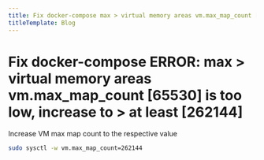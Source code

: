 ```yaml
---
title: Fix docker-compose max > virtual memory areas vm.max_map_count [65530] is too low, increase to > at least [262144]
titleTemplate: Blog
---
```



# Fix docker-compose ERROR: max > virtual memory areas vm.max_map_count [65530] is too low, increase to > at least [262144]

Increase VM max map count to the respective value

```bash
sudo sysctl -w vm.max_map_count=262144
```





<Comments />